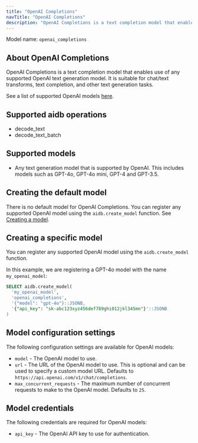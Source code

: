```yaml
---
title: "OpenAI Completions"
navTitle: "OpenAI Completions"
description: "OpenAI Completions is a text completion model that enables use of any OpenAI text generation model."
---
```


Model name: `openai_completions`

## About OpenAI Completions

OpenAI Completions is a text completion model that enables use of any supported OpenAI text generation model. It is suitable for chat/text transforms, text completion, and other text generation tasks.

See a list of supported OpenAI models [here](https://platform.openai.com/docs/models#models-overview).

## Supported aidb operations

* decode_text
* decode_text_batch

## Supported models

* Any text generation model that is supported by OpenAI. This includes models such as GPT-4o, GPT-4o mini, GPT-4 and GPT-3.5.

## Creating the default model

There is no default model for OpenAI Completions. You can register any supported OpenAI model using the `aidb.create_model` function. See [Creating a model](#creating-a-specific-model).

## Creating a specific model

You can register any supported OpenAI model using the `aidb.create_model` function.

In this example, we are registering a GPT-4o model with the name `my_openai_model`:

```sql
SELECT aidb.create_model(
  'my_openai_model',
  'openai_completions',
  '{"model": "gpt-4o"}::JSONB,
  '{"api_key": "sk-abc123xyz456def789ghi012jkl345mn"}'::JSONB 
)
```

## Model configuration settings

The following configuration settings are available for OpenAI models:

* `model` - The OpenAI model to use.
* `url` - The URL of the OpenAI model to use. This is optional and can be used to specify a custom model URL. Defaults to `https://api.openai.com/v1/chat/completions`.
* `max_concurrent_requests` - The maximum number of concurrent requests to make to the OpenAI model. Defaults to `25`.

## Model credentials

The following credentials are required for OpenAI models:

* `api_key` - The OpenAI API key to use for authentication.

